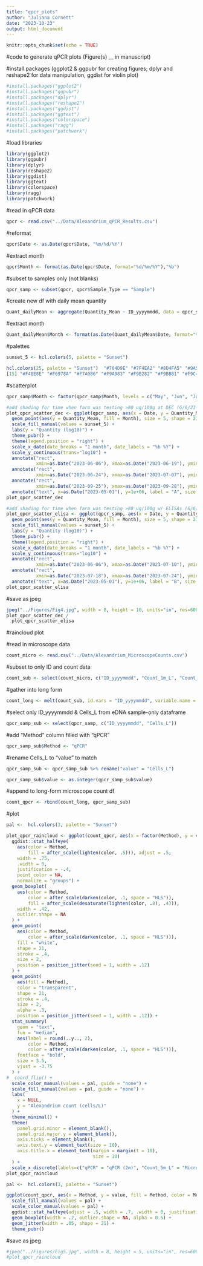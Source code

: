 ```yaml
---
title: "qpcr_plots"
author: "Juliana Cornett"
date: "2023-10-23"
output: html_document
---
```


```r
knitr::opts_chunk$set(echo = TRUE)
```

#code to generate qPCR plots (Figure(s) __ in manuscript)

#install packages (ggplot2 & ggpubr for creating figures; dplyr and reshape2 for data manipulation, ggdist for violin plot)

```r
#install.packages("ggplot2")
#install.packages("ggpubr")
#install.packages("dplyr")
#install.packages("reshape2")
#install.packages("ggdist")
#install.packages("ggtext")
#install.packages("colorspace")
#install.packages("ragg")
#install.packages("patchwork")
```

#load libraries

```r
library(ggplot2)
library(ggpubr)
library(dplyr)
library(reshape2)
library(ggdist)
library(ggtext)
library(colorspace)
library(ragg)
library(patchwork)
```

#read in qPCR data 

```r
qpcr <- read.csv("../Data/Alexandrium_qPCR_Results.csv")
```

#reformat

```r
qpcr$Date <- as.Date(qpcr$Date, "%m/%d/%Y")
```

#extract month 

```r
qpcr$Month <- format(as.Date(qpcr$Date, format="%d/%m/%Y"),"%b")
```

#subset to samples only (not blanks)

```r
qpcr_samp <- subset(qpcr, qpcr$Sample_Type == "Sample")
```

#create new df with daily mean quantity

```r
Quant_dailyMean <- aggregate(Quantity_Mean ~ ID_yyyymmdd, data = qpcr_samp, FUN = mean)
```

#extract month 

```r
Quant_dailyMean$Month <- format(as.Date(Quant_dailyMean$Date, format="%d/%m/%Y"),"%b")
```

#palettes

```r
sunset_5 <- hcl.colors(5, palette = "Sunset")
```

```r
hcl.colors(25, palette = "Sunset")  "#704D9E" "#7F4EA2" "#8D4FA5" "#9A51A7" "#A653A8" "#B156A9" "#BC5AA9" "#C65EA8" "#CF63A6" "#D868A3" "#E06EA0" "#E7759C" "#ED7C97" "#F18592"
[15] "#F48E8E" "#F6978A" "#F7A086" "#F9A983" "#F9B282" "#F9BB81" "#F9C483" "#F8CD86" "#F6D68A" "#F5DE91" "#F3E79A"
``` 

#scatterplot

```r
qpcr_samp$Month <- factor(qpcr_samp$Month, levels = c("May", "Jun", "Jul", "Aug", "Sep"))

#add shading for time when farm was testing >80 ug/100g at DEC (6/6/23-7/7/23; 9/25/23-9/28/23) 
plot_qpcr_scatter_dec <- ggplot(qpcr_samp, aes(x = Date, y = Quantity_Mean)) +
  geom_point(aes(y = Quantity_Mean, fill = Month), size = 5, shape = 21) + 
  scale_fill_manual(values = sunset_5) +
  labs(y = "Quantity (log10)") + 
  theme_pubr() +
  theme(legend.position = "right") +
  scale_x_date(date_breaks = "1 month", date_labels = "%b %Y") +
  scale_y_continuous(trans="log10") + 
  annotate("rect",
           xmin=as.Date("2023-06-06"), xmax=as.Date("2023-06-19"), ymin = 0, ymax=Inf, fill = "#704D9E", alpha=.25) + 
  annotate("rect",
           xmin=as.Date("2023-06-24"), xmax=as.Date("2023-07-07"), ymin = 0, ymax=Inf, fill = "#704D9E", alpha=.25) + 
  annotate("rect",
           xmin=as.Date("2023-09-25"), xmax=as.Date("2023-09-28"), ymin = 0, ymax=Inf, fill = "#704D9E", alpha=.25) +
  annotate("text", x=as.Date("2023-05-01"), y=1e+06, label = "A", size = 5)
plot_qpcr_scatter_dec

#add shading for time when farm was testing >80 ug/100g w/ ELISAs (6/6/23-7/10/23; 7/18/23-7/24/23)
plot_qpcr_scatter_elisa <- ggplot(qpcr_samp, aes(x = Date, y = Quantity_Mean)) +
  geom_point(aes(y = Quantity_Mean, fill = Month), size = 5, shape = 21) + 
  scale_fill_manual(values = sunset_5) +
  labs(y = "Quantity (log10)") + 
  theme_pubr() +
  theme(legend.position = "right") +
  scale_x_date(date_breaks = "1 month", date_labels = "%b %Y") +
  scale_y_continuous(trans="log10") + 
  annotate("rect",
           xmin=as.Date("2023-06-06"), xmax=as.Date("2023-07-10"), ymin = 0, ymax=Inf, fill = "#F6978A", alpha=.25) + 
  annotate("rect",
           xmin=as.Date("2023-07-18"), xmax=as.Date("2023-07-24"), ymin = 0, ymax=Inf, fill = "#F6978A", alpha=.25) + 
  annotate("text", x=as.Date("2023-05-01"), y=1e+06, label = "B", size = 5)
plot_qpcr_scatter_elisa

```

#save as jpeg

```r
jpeg("../Figures/Fig4.jpg", width = 8, height = 10, units="in", res=600)
plot_qpcr_scatter_dec /
  plot_qpcr_scatter_elisa
```

#raincloud plot

#read in microscope data

```r
count_micro <- read.csv("../Data/Alexandrium_MicroscopeCounts.csv")
```

#subset to only ID and count data

```r
count_sub <- select(count_micro, c("ID_yyyymmdd", "Count_1m_L", "Count_5m_L"))
```

#gather into long form

```r
count_long <- melt(count_sub, id.vars = "ID_yyyymmdd", variable.name = "Method")
```

#select only ID_yyyymmdd & Cells_L from eDNA sample-only dataframe

```r
qpcr_samp_sub <- select(qpcr_samp, c("ID_yyyymmdd", "Cells_L"))
```

#add "Method" column filled with "qPCR"

```r
qpcr_samp_sub$Method <- "qPCR"
```

#rename Cells_L to "value" to match

```r
qpcr_samp_sub <- qpcr_samp_sub %>% rename("value" = "Cells_L")
```

```r
qpcr_samp_sub$value <- as.integer(qpcr_samp_sub$value)
```

#append to long-form microscope count df

```r
count_qpcr <- rbind(count_long, qpcr_samp_sub)
```

#plot

```r
pal <-  hcl.colors(3, palette = "Sunset")

plot_qpcr_raincloud <- ggplot(count_qpcr, aes(x = factor(Method), y = value)) + 
  ggdist::stat_halfeye(
    aes(color = Method,
        fill = after_scale(lighten(color, .5))), adjust = .5, 
    width = .75, 
    .width = 0,
    justification = -.4, 
    point_color = NA,
    normalize = "groups") + 
  geom_boxplot(
    aes(color = Method,
        color = after_scale(darken(color, .1, space = "HLS")),
        fill = after_scale(desaturate(lighten(color, .8), .4))),
    width = .42, 
    outlier.shape = NA
  ) +
  geom_point(
    aes(color = Method,
        color = after_scale(darken(color, .1, space = "HLS"))),
    fill = "white",
    shape = 21,
    stroke = .4,
    size = 2,
    position = position_jitter(seed = 1, width = .12)
  ) + 
  geom_point(
    aes(fill = Method),
    color = "transparent",
    shape = 21,
    stroke = .4,
    size = 2,
    alpha = .3,
    position = position_jitter(seed = 1, width = .12)) + 
  stat_summary(
    geom = "text",
    fun = "median",
    aes(label = round(..y.., 2),
        color = Method,
        color = after_scale(darken(color, .1, space = "HLS"))),
    fontface = "bold",
    size = 3.5,
    vjust = -3.75
  ) +
#  coord_flip() +
  scale_color_manual(values = pal, guide = "none") +
  scale_fill_manual(values = pal, guide = "none") +
  labs(
    x = NULL,
    y = "Alexandrium count (cells/L)"
  ) +
  theme_minimal() +
  theme(
    panel.grid.minor = element_blank(),
    panel.grid.major.y = element_blank(),
    axis.ticks = element_blank(),
    axis.text.y = element_text(size = 10),
    axis.title.x = element_text(margin = margin(t = 10),
                                size = 10)
  ) +
  scale_x_discrete(labels=c("qPCR" = "qPCR (2m)", "Count_5m_L" = "Microscope (5m)", "Count_1m_L" = "Microscope (1m)"))
plot_qpcr_raincloud
```
```r
pal <-  hcl.colors(3, palette = "Sunset")

ggplot(count_qpcr, aes(x = Method, y = value, fill = Method, color = Method)) + 
  scale_fill_manual(values = pal) +
  scale_color_manual(values = pal) +
  ggdist::stat_halfeye(adjust = .5, width = .7, .width = 0, justification = -.2, point_colour = NA, normalize = "groups") + 
  geom_boxplot(width = .2, outlier.shape = NA, alpha = 0.5) + 
  geom_jitter(width = .05, shape = 21) +
  theme_pubr()
```

#save as jpeg

```r
#jpeg("../Figures/Fig5.jpg", width = 8, height = 5, units="in", res=600)
#plot_qpcr_raincloud
```
